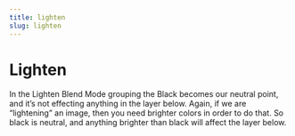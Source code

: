 ```yaml
---
title: lighten
slug: lighten
---
```


# Lighten

In the Lighten Blend Mode grouping the Black becomes our neutral point, and it’s not effecting anything in the layer below. Again, if we are “lightening” an image, then you need brighter colors in order to do that. So black is neutral, and anything brighter than black will affect the layer below.
